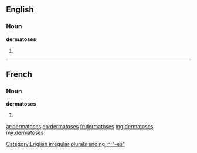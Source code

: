 ==English==

===Noun===
'''dermatoses'''

# {{plural of|dermatosis}}

[[Category:English irregular plurals ending in "-es"]]

----

==French==

===Noun===
'''dermatoses''' {{f}}

# {{plural of|dermatose|lang=fr}}

[[ar:dermatoses]]
[[eo:dermatoses]]
[[fr:dermatoses]]
[[mg:dermatoses]]
[[my:dermatoses]]